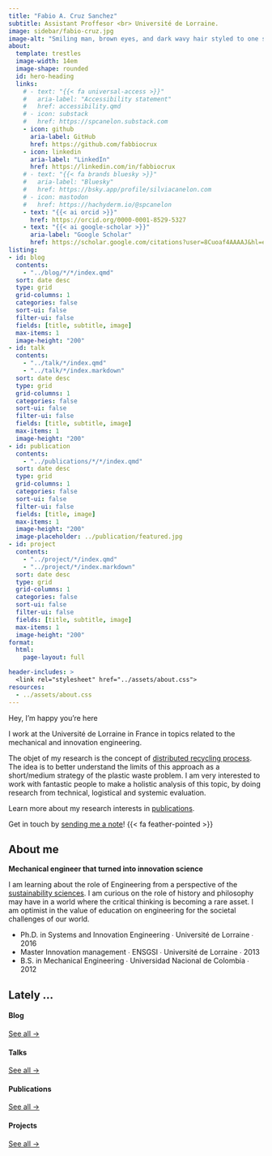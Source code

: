 ```yaml
---
title: "Fabio A. Cruz Sanchez"
subtitle: Assistant Proffesor <br> Université de Lorraine. 
image: sidebar/fabio-cruz.jpg
image-alt: "Smiling man, brown eyes, and dark wavy hair styled to one side"
about:
  template: trestles
  image-width: 14em
  image-shape: rounded
  id: hero-heading
  links:
    # - text: "{{< fa universal-access >}}"
    #   aria-label: "Accessibility statement"
    #   href: accessibility.qmd
    # - icon: substack
    #   href: https://spcanelon.substack.com
    - icon: github
      aria-label: GitHub
      href: https://github.com/fabbiocrux
    - icon: linkedin
      aria-label: "LinkedIn"
      href: https://linkedin.com/in/fabbiocrux
    # - text: "{{< fa brands bluesky >}}" 
    #   aria-label: "Bluesky"
    #   href: https://bsky.app/profile/silviacanelon.com
    # - icon: mastodon
    #   href: https://hachyderm.io/@spcanelon
    - text: "{{< ai orcid >}}"
      href: https://orcid.org/0000-0001-8529-5327
    - text: "{{< ai google-scholar >}}"
      aria-label: "Google Scholar"
      href: https://scholar.google.com/citations?user=8Cuoaf4AAAAJ&hl=en
listing: 
- id: blog
  contents: 
    - "../blog/*/*/index.qmd"
  sort: date desc
  type: grid
  grid-columns: 1
  categories: false
  sort-ui: false
  filter-ui: false
  fields: [title, subtitle, image]
  max-items: 1
  image-height: "200"
- id: talk
  contents: 
    - "../talk/*/index.qmd"
    - "../talk/*/index.markdown"
  sort: date desc
  type: grid
  grid-columns: 1
  categories: false
  sort-ui: false
  filter-ui: false
  fields: [title, subtitle, image]
  max-items: 1
  image-height: "200"
- id: publication
  contents: 
    - "../publications/*/*/index.qmd"
  sort: date desc
  type: grid
  grid-columns: 1
  categories: false
  sort-ui: false
  filter-ui: false
  fields: [title, image]
  max-items: 1
  image-height: "200"
  image-placeholder: ../publication/featured.jpg
- id: project
  contents: 
    - "../project/*/index.qmd"
    - "../project/*/index.markdown"
  sort: date desc
  type: grid
  grid-columns: 1
  categories: false
  sort-ui: false
  filter-ui: false
  fields: [title, subtitle, image]
  max-items: 1
  image-height: "200"
format: 
  html: 
    page-layout: full

header-includes: >
  <link rel="stylesheet" href="../assets/about.css">
resources:
  - ../assets/about.css
---
```


::: {#hero-heading}
<div class="h1">Hey, I'm happy you're here</div>

I work at the Université de Lorraine in France in topics related to the mechanical and innovation engineering. 

The objet of my research is the concept of [distributed recycling process](). 
The idea is to better understand the limits of this approach as a short/medium strategy of the plastic waste problem.
I am very interested to work with fantastic people to make a holistic analysis of this topic, by doing research from technical, logistical and systemic evaluation.   

Learn more about my research interests in [publications](/publication).

Get in touch by [sending me a note](/contact.qmd)! {{< fa feather-pointed >}}

:::

## About me

::: {.grid}
::: {.g-col-6 #about-me-1}

**Mechanical engineer that turned into innovation science**

I am learning about the role of Engineering from a perspective of the [sustainability sciences]().
I am curious on the role of history and philosophy may have in a world where the critical thinking is becoming a rare asset.
I am optimist in the value of education on engineering for the societal challenges of our world. 

:::

::: {.g-col-6 #about-me-2}


<ul class="fa-ul">
  <li><span class="fa-li"><i class="fa-solid fa-graduation-cap"></i></span>Ph.D. in Systems and Innovation Engineering ∙ Université de Lorraine ∙ 2016</li>
  <li><span class="fa-li"><i class="fa-solid fa-graduation-cap"></i></span>Master Innovation management ∙ ENSGSI ∙ Université de Lorraine ∙ 2013</li>
  <li><span class="fa-li"><i class="fa-solid fa-graduation-cap"></i></span>B.S. in Mechanical Engineering ∙ Universidad Nacional de Colombia ∙ 2012</li>
</ul>



:::

:::
<!-- end grid -->


## Lately ...


:::: {.grid}

::: {.g-col-3}
#### Blog
::: {#blog}
:::
[See all &rarr;](../blog){.about-links .subtitle}
:::

::: {.g-col-3}
#### Talks
::: {#talk}
:::
[See all &rarr;](../talk){.about-links .subtitle}
:::

::: {.g-col-3}
#### Publications
::: {#publication}
:::
[See all &rarr;](../publication){.about-links .subtitle}
:::

::: {.g-col-3}
#### Projects
::: {#project}
:::
[See all &rarr;](../project){.about-links .subtitle}
:::

::::
